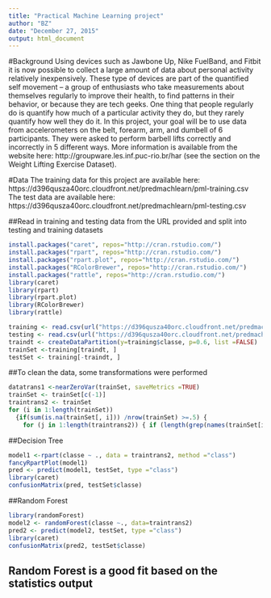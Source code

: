 ```yaml
---
title: "Practical Machine Learning project"
author: "BZ"
date: "December 27, 2015"
output: html_document
---
```

#Background
Using devices such as Jawbone Up, Nike FuelBand, and Fitbit it is now possible to collect a large amount of data about personal activity relatively inexpensively. These type of devices are part of the quantified self movement – a group of enthusiasts who take measurements about themselves regularly to improve their health, to find patterns in their behavior, or because they are tech geeks. One thing that people regularly do is quantify how much of a particular activity they do, but they rarely quantify how well they do it. In this project, your goal will be to use data from accelerometers on the belt, forearm, arm, and dumbell of 6 participants. They were asked to perform barbell lifts correctly and incorrectly in 5 different ways. More information is available from the website here: http://groupware.les.inf.puc-rio.br/har (see the section on the Weight Lifting Exercise Dataset). 

#Data
The training data for this project are available here: 
https://d396qusza40orc.cloudfront.net/predmachlearn/pml-training.csv
The test data are available here: 
https://d396qusza40orc.cloudfront.net/predmachlearn/pml-testing.csv

##Read in training and testing data from the URL provided and split into testing and training datasets

```r
install.packages("caret", repos="http://cran.rstudio.com/")
install.packages("rpart", repos="http://cran.rstudio.com/")
install.packages("rpart.plot", repos="http://cran.rstudio.com/")
install.packages("RColorBrewer", repos="http://cran.rstudio.com/")
install.packages("rattle", repos="http://cran.rstudio.com/")
library(caret)
library(rpart)
library(rpart.plot)
library(RColorBrewer)
library(rattle)

```
```r
training <- read.csv(url("https://d396qusza40orc.cloudfront.net/predmachlearn/pml-training.csv"), na.strings=c("#DIV/0!"," ","NA"))
testing <- read.csv(url("https://d396qusza40orc.cloudfront.net/predmachlearn/pml-testing.csv"), na.strings=c("#DIV/0!"," ","NA"))
traindt <- createDataPartition(y=training$classe, p=0.6, list =FALSE)
trainSet <-training[traindt, ]
testSet <- training[-traindt, ]
```


##To clean the data, some transformations were performed
```r
datatrans1 <-nearZeroVar(trainSet, saveMetrics =TRUE)
trainSet <- trainSet[c(-1)]
traintrans2 <- trainSet
for (i in 1:length(trainSet))
  {if(sum(is.na(trainSet[, i])) /nrow(trainSet) >=.5) {
    for (j in 1:length(traintrans2)) { if (length(grep(names(trainSet[i]), names(traintrans2)[j])) ==1) {traintrans2 <- traintrans2[, -j]}}}}
```

##Decision Tree
```r
model1 <-rpart(classe ~ ., data = traintrans2, method ="class")
fancyRpartPlot(model1)
pred <- predict(model1, testSet, type ="class")
library(caret)
confusionMatrix(pred, testSet$classe)
```
##Random Forest
```r
library(randomForest)
model2 <- randomForest(classe ~., data=traintrans2)
pred2 <- predict(model2, testSet, type ="class")
library(caret)
confusionMatrix(pred2, testSet$classe)
```
## Random Forest is a good fit based on the statistics output
